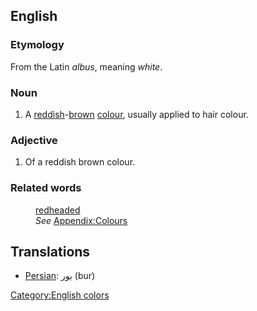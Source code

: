 ==English==
===Etymology===
From the Latin ''albus'', meaning ''white''.
===Noun===
#A [[red]]dish-[[brown]] [[color|colour]], usually applied to hair colour.
===Adjective===
#Of a reddish brown colour.
===Related words===
: [[redheaded]]
:''See'' [[Wiktionary_Appendix:Colours|Appendix:Colours]]

==Translations==
*[[Persian]]: [[بور]] (bur)


[[Category:English colors]]